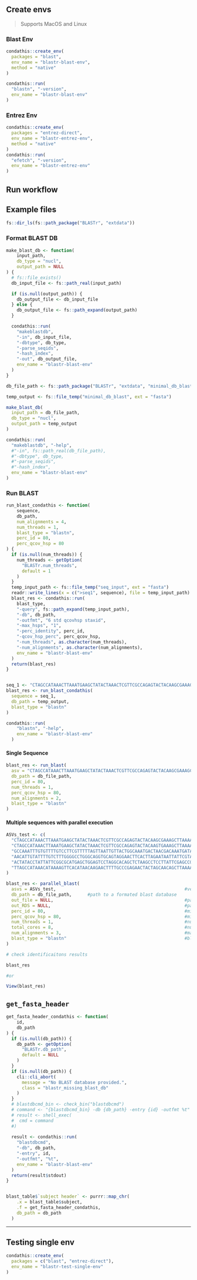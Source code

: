 ## Create envs

> Supports MacOS and Linux

### Blast Env

```r
condathis::create_env(
  packages = "blast",
  env_name = "blastr-blast-env",
  method = "native"
)

condathis::run(
  "blastn", "-version",
  env_name = "blastr-blast-env"
)
```

### Entrez Env

```r
condathis::create_env(
  packages = "entrez-direct",
  env_name = "blastr-entrez-env",
  method = "native"
)
condathis::run(
  "efetch", "-version",
  env_name = "blastr-entrez-env"
)
```
## Run workflow

## Example files

```r
fs::dir_ls(fs::path_package("BLASTr", "extdata"))
```

### Format BLAST DB

```r
make_blast_db <- function(
    input_path,
    db_type = "nucl",
    output_path = NULL
) {
  # fs::file_exists()
  db_input_file <- fs::path_real(input_path)

  if (is.null(output_path)) {
    db_output_file <- db_input_file
  } else {
    db_output_file <- fs::path_expand(output_path)
  }

  condathis::run(
    "makeblastdb",
    "-in", db_input_file,
    "-dbtype", db_type,
    "-parse_seqids",
    "-hash_index",
    "-out", db_output_file,
    env_name = "blastr-blast-env"
  )
}
```


```r
db_file_path <- fs::path_package("BLASTr", "extdata", "minimal_db_blast.fasta")

temp_output <- fs::file_temp("minimal_db_blast", ext = "fasta")

make_blast_db(
  input_path = db_file_path,
  db_type = "nucl",
  output_path = temp_output
)
```

```r
condathis::run(
  "makeblastdb", "-help",
  #"-in", fs::path_real(db_file_path),
  #"-dbtype", db_type,
  #"-parse_seqids",
  #"-hash_index",
  env_name = "blastr-blast-env"
)
```
### Run BLAST

```r
run_blast_condathis <- function(
    sequence,
    db_path,
    num_alignments = 4,
    num_threads = 1,
    blast_type = "blastn",
    perc_id = 80,
    perc_qcov_hsp = 80
) {
  if (is.null(num_threads)) {
    num_threads <- getOption(
      "BLASTr.num_threads",
      default = 1
    )
  }
  temp_input_path <- fs::file_temp("seq_input", ext = "fasta")
  readr::write_lines(x = c(">seq1", sequence), file = temp_input_path)
  blast_res <- condathis::run(
    blast_type,
    "-query", fs::path_expand(temp_input_path),
    "-db", db_path,
    "-outfmt", "6 std qcovhsp staxid",
    "-max_hsps", "1",
    "-perc_identity", perc_id,
    "-qcov_hsp_perc", perc_qcov_hsp,
    "-num_threads", as.character(num_threads),
    "-num_alignments", as.character(num_alignments),
    env_name = "blastr-blast-env"
  )
  return(blast_res)
}


seq_1 <- "CTAGCCATAAACTTAAATGAAGCTATACTAAACTCGTTCGCCAGAGTACTACAAGCGAAAGCTTAAAACTCATAGGACTTGGCGGTGTTTCAGACCCAC"
blast_res <- run_blast_condathis(
  sequence = seq_1,
  db_path = temp_output,
  blast_type = "blastn"
)
```

```r
condathis::run(
    "blastn", "-help",
    env_name = "blastr-blast-env"
  )
```

#### Single Sequence

```r
blast_res <- run_blast(
  asv = "CTAGCCATAAACTTAAATGAAGCTATACTAAACTCGTTCGCCAGAGTACTACAAGCGAAAGCTTAAAACTCATAGGACTTGGCGGTGTTTCAGACCCAC",
  db_path = db_file_path,
  perc_id = 80,
  num_threads = 1,
  perc_qcov_hsp = 80,
  num_alignments = 2,
  blast_type = "blastn"
)
```

#### Multiple sequences with parallel execution

```r
ASVs_test <- c(
  "CTAGCCATAAACTTAAATGAAGCTATACTAAACTCGTTCGCCAGAGTACTACAAGCGAAAGCTTAAAACTCATAGGACTTGGCGGTGTTTCAGACCCAC",
  "CTAGCCATAAACTTAAATGAAGCTATACTAAACTCGTTCGCCAGAGTACTACAAGTGAAAGCTTAAAACTCATAGGACTTGGCGGTGTTTCAGACCCAC",
  "GCCAAATTTGTGTTTTGTCCTTCGTTTTTAGTTAATTGTTACTGGCAAATGACTAACGACAAATGATAAATTACTAATAC",
  "AACATTGTATTTTGTCTTTGGGGCCTGGGCAGGTGCAGTAGGAACTTCACTTAGAATAATTATTCGTACTGAGCTTGGGCATCCAGGAAGACTTATCGGGGATGATCAAATCTATAATGTAATTGTTACAGCACATGCATTTGTGATAATTTTTTTTATAGTAATACCTATTATGATT",
  "ACTATACCTATTATTCGGCGCATGAGCTGGAGTCCTAGGCACAGCTCTAAGCCTCCTTATTCGAGCCGAGCTGGGCCAGCCAGGCAACCTTCTAGGTAACGACCACATCTACAACGTTATCGTCACAGCCCATGCATTTGTAATAATCTTCTTCATAGTAATACCCATCATAATCGGAGGCTTTGGCAACTGACTAGTTCCCCTAATAATCGGTGCCCCCGATATG",
  "TTAGCCATAAACATAAAAGTTCACATAACAAGAACTTTTGCCCGAGAACTACTAGCAACAGCTTAAAACTCAAAGGACTTGGCGGTGCTTTATATCCAC"
)

blast_res <- parallel_blast(
  asvs = ASVs_test,                                                 #vector of sequences to be searched  
  db_path = db_file_path,      #path to a formated blast database
  out_file = NULL,                                                  #path to a .csv file to be created with results (on an existing folder)
  out_RDS = NULL,                                                   #path to a .RDS file to be created with results (on an existing folder)
  perc_id = 80,                                                     #minimum identity percentual cutoff
  perc_qcov_hsp = 80,                                               #minimum percentual coverage of query sequence by subject sequence cutoff
  num_threads = 1,                                                  #number of threads/cores to run each blast on
  total_cores = 8,                                                  #number of tota threads/cores to alocate all blast searches
  num_alignments = 3,                                               #maximum number of alignments/matches to retrieve results for each query sequence
  blast_type = "blastn"                                             #blast search engine to use  
)

# check identificaitons results

blast_res

#or

View(blast_res)
```


## `get_fasta_header`

```r
get_fasta_header_condathis <- function(
    id,
    db_path
) {
  if (is.null(db_path)) {
    db_path <- getOption(
      "BLASTr.db_path",
      default = NULL
    )
  }
  if (is.null(db_path)) {
    cli::cli_abort(
      message = "No BLAST database provided.",
      class = "blastr_missing_blast_db"
    )
  }
  # blastdbcmd_bin <- check_bin("blastdbcmd")
  # command <- "{blastdbcmd_bin} -db {db_path} -entry {id} -outfmt %t"
  # result <- shell_exec(
  #  cmd = command
  #)
  
  result <- condathis::run(
    "blastdbcmd",
    "-db", db_path,
    "-entry", id,
    "-outfmt", "%t",
    env_name = "blastr-blast-env"
  )
  return(result$stdout)
}


blast_table$`subject header` <- purrr::map_chr(
    .x = blast_table$subject,
    .f = get_fasta_header_condathis,
    db_path = db_path
  )

```

---

## Testing single env

```r
condathis::create_env(
  packages = c("blast", "entrez-direct"),
  env_name = "blastr-test-single-env"
)
```
